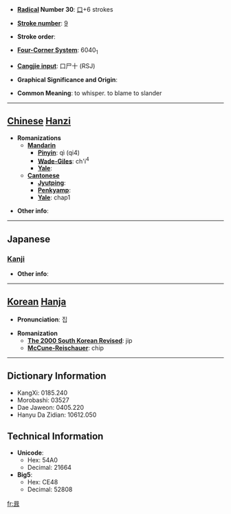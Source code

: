 * '''[[Wiktionary:Chinese radical index| Radical]] Number 30''': [[Wiktionary:Chinese radical index 口|口]]+6 strokes

* '''[[Wiktionary:Chinese total strokes index|Stroke number]]''': [[Wiktionary:Chinese total strokes index 9|9]]

* '''Stroke order''': 

* '''[[Wiktionary:Chinese four corner index|Four-Corner System]]''': 6040<sub>1</sub>

* '''[[Wiktionary:Chinese Cangjie index|Cangjie input]]''': 口尸十 (RSJ)

* '''Graphical Significance and Origin''': 

* '''Common Meaning''': to whisper. to blame to slander

----

== [[Chinese]] [[Hanzi]] ==

* '''Romanizations'''
** '''[[Mandarin]]'''
*** '''[[Pinyin]]''': qì (qi4)
*** '''[[Wade-Giles]]''': ch'i<sup>4</sup>
*** '''[[Yale]]''': 
** '''[[Cantonese]]'''
*** '''[[Jyutping]]''':
*** '''[[Penkyamp]]''': 
*** '''[[Yale]]''': chap1

* '''Other info''': 

----

==Japanese==
===[[Kanji]]===
{{kanji|on readings=[[しゅう]] (shū), [[ゆう]] (yū)|kun readings=[[ささやく]] (sasayaku), [[そしる]] (soshiru)}}

* '''Other info''':  

----

== [[Korean]] [[Hanja]] ==

* '''Pronunciation''': 집

* '''Romanization'''
** '''[[The 2000 South Korean Revised Romanization|The 2000 South Korean Revised]]''': jip
** '''[[McCune-Reischauer]]''': chip

----

== Dictionary Information ==

* KangXi: 0185.240
* Morobashi: 03527
* Dae Jaweon: 0405.220
* Hanyu Da Zidian: 10612.050

== Technical Information ==

* '''Unicode''':
** Hex: 54A0
** Decimal: 21664
* '''Big5''':
** Hex: CE48
** Decimal: 52808

[[fr:咠]]